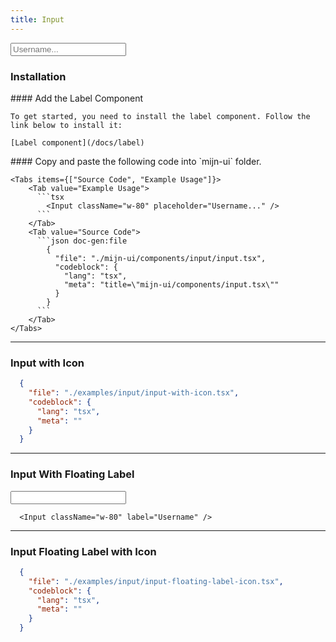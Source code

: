 ```yaml
---
title: Input
---
```



<ComponentPreview>
  <Input
    className="w-80"
    placeholder="Username..."
  />
</ComponentPreview>

### Installation

<Steps>
  <Step>
     #### Add the Label Component

    To get started, you need to install the label component. Follow the link below to install it:
    
    [Label component](/docs/label)
  </Step>

  <Step>
    #### Copy and paste the following code into  `mijn-ui` folder.

    <Tabs items={["Source Code", "Example Usage"]}>
        <Tab value="Example Usage">
          ```tsx 
            <Input className="w-80" placeholder="Username..." />
          ```
        </Tab>
        <Tab value="Source Code">
          ```json doc-gen:file
            {
              "file": "./mijn-ui/components/input/input.tsx",
              "codeblock": {
                "lang": "tsx",
                "meta": "title=\"mijn-ui/components/input.tsx\""
              }
            }
          ```
        </Tab>
    </Tabs>
  </Step>
</Steps>

---

### Input with Icon

<ComponentPreview>
  <InputWithIcon />
</ComponentPreview>

```json doc-gen:file
  {
    "file": "./examples/input/input-with-icon.tsx",
    "codeblock": {
      "lang": "tsx",
      "meta": ""
    }
  }
```

---

### Input With Floating Label

<ComponentPreview>
  <Input
    className="w-80"
    label="Username"
  />
</ComponentPreview>

```tsx 
  <Input className="w-80" label="Username" />
```

---

### Input Floating Label with Icon

<ComponentPreview>
  <InputFloatingLabelIcon />
</ComponentPreview>

```json doc-gen:file
  {
    "file": "./examples/input/input-floating-label-icon.tsx",
    "codeblock": {
      "lang": "tsx",
      "meta": ""
    }
  }
```